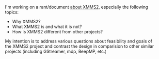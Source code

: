 I'm working on a rant/document [[about XMMS2]], especially the following topics:
* Why XMMS2?
* What XMMS2 is and what it is not?
* How is XMMS2 different from other projects?

My intention is to address various questions about feasibility and goals of the XMMS2 project and contrast the design in comparision to other similar projects (including GStreamer, mdp, BeepMP, etc.)
